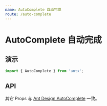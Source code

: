 ```yaml
---
name: AutoComplete 自动完成
route: /auto-complete
---
```



# AutoComplete 自动完成

## 演示

```js
import { AutoComplete } from 'antx';
```

<Playground>
  <AutoComplete
    data={[{ value: '小脑斧 🐅' }, { value: '小狗子 🐕' }, { value: '小喵咪 🐈' }]}
    search
    tip="写点什么 ..."
  />
</Playground>

## API

<Props of={AutoComplete} isToggle />

其它 Props 与 [Ant Design AutoComplete](https://ant.design/components/auto-complete-cn/) 一致。
